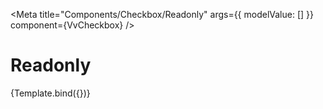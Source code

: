 
<Meta
	title="Components/Checkbox/Readonly"
	args={{
		modelValue: []
	}}
	component={VvCheckbox}
/>

# Readonly

<Canvas>
	<Story
		name="Readonly"
		args={{
			id: 2,
			label: 'Option 1',
			name: 'ck2',
			readonly: true,
			value: 'Option 2'
		}}>
		{Template.bind({})}
	</Story>
</Canvas>
